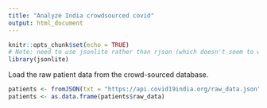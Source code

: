 ---
title: "Analyze India crowdsourced covid"
output: html_document
---

```{r setup, include=FALSE}
knitr::opts_chunk$set(echo = TRUE)
# Note: need to use jsonlite rather than rjson (which doesn't seem to work)
library(jsonlite)
```

Load the raw patient data from the crowd-sourced database.

```{r}
patients <- fromJSON(txt = "https://api.covid19india.org/raw_data.json")
patients <- as.data.frame(patients$raw_data)

```

